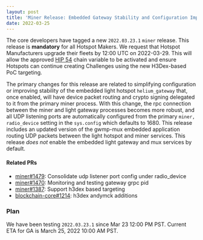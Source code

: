 ```yaml
---
layout: post
title: 'Miner Release: Embedded Gateway Stability and Configuration Improvements'
date: 2022-03-25
---
```


The core developers have tagged a new `2022.03.23.1` `miner` release. This release is **mandatory**
for all Hotspot Makers. We request that Hotspot Manufacturers upgrade their fleets by 12:00 UTC on
2022-03-29. This will allow the approved
[HIP 54](https://github.com/helium/HIP/blob/main/0054-h3dex-targeting.md) chain variable to be
activated and ensure Hotspots can continue creating Challenges using the new H3Dex-based PoC
targeting.

<!--truncate-->

The primary changes for this release are related to simplifying configuration or improving stability
of the embedded light hotspot `helium_gateway` that, once enabled, will have device packet routing
and crypto signing delegated to it from the primary miner process. With this change, the rpc
connection between the miner and light gateway processes becomes more robust, and all UDP listening
ports are automatically configured from the primary `miner, radio_device` setting in the
`sys.config` which defaults to 1680. This release includes an updated version of the gwmp-mux
embedded application routing UDP packets between the light hotspot and miner services. This release
_does not_ enable the embedded light gateway and mux services by default.

#### Related PRs

- [miner#1479](https://github.com/helium/miner/pull/1479): Consolidate udp listener port config
  under radio_device
- [miner#1470](https://github.com/helium/miner/pull/1470): Monitoring and testing gateway grpc pid
- [miner#1387](https://github.com/helium/miner/pull/1387): Support h3dex based targeting
- [blockchain-core#1214](https://github.com/helium/blockchain-core/pull/1214): h3dex andymck
  additions

### Plan

We have been testing `2022.03.23.1` since Mar 23 12:00 PM PST. Current ETA for GA is March 25, 2022
10:00 AM PST.
